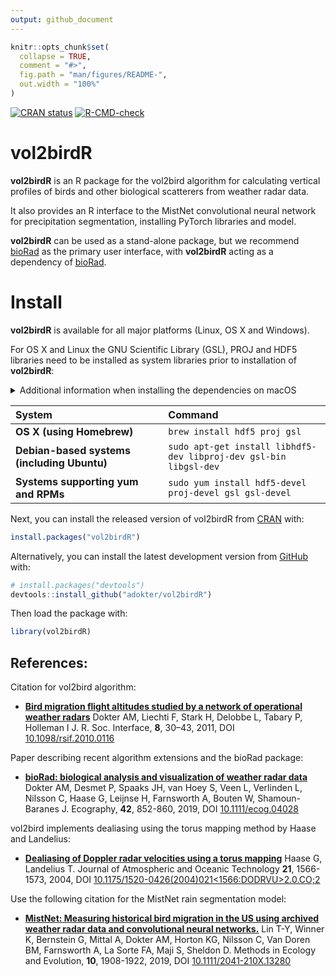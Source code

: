```yaml
---
output: github_document
---
```

 
<!-- README.md is generated from README.Rmd. Please edit that file -->

```r
knitr::opts_chunk$set(
  collapse = TRUE,
  comment = "#>",
  fig.path = "man/figures/README-",
  out.width = "100%"
)
```

<!-- badges: start -->
[![CRAN status](https://www.r-pkg.org/badges/version/vol2birdR)](https://cran.r-project.org/package=vol2birdR)
[![R-CMD-check](https://github.com/adokter/vol2birdR/workflows/R-CMD-check/badge.svg)](https://github.com/adokter/vol2birdR/actions)
<!-- badges: end -->

# vol2birdR
**vol2birdR** is an R package for the vol2bird algorithm for calculating vertical profiles of birds and other biological scatterers from weather radar data. 

It also provides an R interface to the MistNet convolutional neural network for precipitation segmentation, installing PyTorch libraries and model.

**vol2birdR** can be used as a stand-alone package, but we recommend [bioRad](https://adriaandokter.com/bioRad/) as the primary user interface, with **vol2birdR** acting as a dependency of [bioRad](https://adriaandokter.com/bioRad/).

# Install

**vol2birdR** is available for all major platforms (Linux, OS X and Windows).

For OS X and Linux the GNU Scientific Library (GSL), PROJ and HDF5 libraries need to be installed as system libraries prior to installation of **vol2birdR**:

<details>
<summary>Additional information when installing the dependencies on macOS</summary>
Since the installation process requires the [Homebrew](https://brew.sh/) package manager you will have to install it. Open a terminal and
issue the following command:
```
  /bin/bash -c "$(curl -fsSL https://raw.githubusercontent.com/Homebrew/install/HEAD/install.sh)"
```

When the installation has completed it will print out some additional information that is essential to follow.
```
==> Next steps:
- Run these two commands in your terminal to add Homebrew to your PATH:
    echo 'eval "$(/opt/homebrew/bin/brew shellenv)"' >> /Users/anders/.zprofile
    eval "$(/opt/homebrew/bin/brew shellenv)"
- Run brew help to get started
- Further documentation:
    https://docs.brew.sh
```

You need to ensure that you follow the above two commands. The first one will add the necessary environment variables to your user
```
    echo 'eval "$(/opt/homebrew/bin/brew shellenv)"' >> /Users/anders/.zprofile
```

The second command will ensure that you get the necessary environment variables into the terminal where you ran the installation process of Homebrew.
```
    eval "$(/opt/homebrew/bin/brew shellenv)"
```
</details>

| System                                    | Command
|:------------------------------------------|:---------------------------------------------|
|**OS X (using Homebrew)**                  | `brew install hdf5 proj gsl`
|**Debian-based systems (including Ubuntu)**| `sudo apt-get install libhdf5-dev libproj-dev gsl-bin libgsl-dev`
|**Systems supporting yum and RPMs**        | `sudo yum install hdf5-devel proj-devel gsl gsl-devel`

Next, you can install the released version of vol2birdR from [CRAN](https://CRAN.R-project.org) with:

```r
install.packages("vol2birdR")
```

Alternatively, you can install the latest development version from [GitHub](https://github.com/adokter/bioRad) with:

```r
# install.packages("devtools")
devtools::install_github("adokter/vol2birdR")
```

Then load the package with:

```r
library(vol2birdR)
```

## References:

Citation for vol2bird algorithm:

* [**Bird migration flight altitudes studied by a network of operational weather radars**](https://doi.org/10.1098/rsif.2010.0116)
Dokter AM, Liechti F, Stark H, Delobbe L, Tabary P, Holleman I
J. R. Soc. Interface, **8**, 30–43, 2011, DOI [10.1098/rsif.2010.0116](https://doi.org/10.1098/rsif.2010.0116)

Paper describing recent algorithm extensions and the bioRad package:

* [**bioRad: biological analysis and visualization of weather radar data**](https://doi.org/10.1111/ecog.04028)
Dokter AM, Desmet P, Spaaks JH, van Hoey S, Veen L, Verlinden L, Nilsson C, Haase G, Leijnse H, Farnsworth A, Bouten W, Shamoun-Baranes J.
Ecography, **42**, 852-860, 2019, DOI [10.1111/ecog.04028](https://doi.org/10.1111/ecog.04028)

vol2bird implements dealiasing using the torus mapping method by Haase and Landelius:

* [**Dealiasing of Doppler radar velocities using a torus mapping**](https://doi.org/10.1175/1520-0426(2004)021<1566:DODRVU>2.0.CO;2) Haase G, Landelius T. Journal of Atmospheric and Oceanic Technology **21**, 1566-1573, 2004, DOI [10.1175/1520-0426(2004)021<1566:DODRVU>2.0.CO;2](https://doi.org/10.1175/1520-0426(2004)021<1566:DODRVU>2.0.CO;2)

Use the following citation for the MistNet rain segmentation model:

* [**MistNet: Measuring historical bird migration in the US using archived weather radar data and convolutional neural networks.**](https://doi.org/10.1111/2041-210X.13280) Lin T-Y, Winner K, Bernstein G, Mittal A, Dokter AM, Horton KG, Nilsson C, Van Doren BM, Farnsworth A, La Sorte FA, Maji S, Sheldon D. Methods in Ecology and Evolution, **10**, 1908-1922, 2019, DOI [10.1111/2041-210X.13280](https://doi.org/10.1111/2041-210X.13280)

